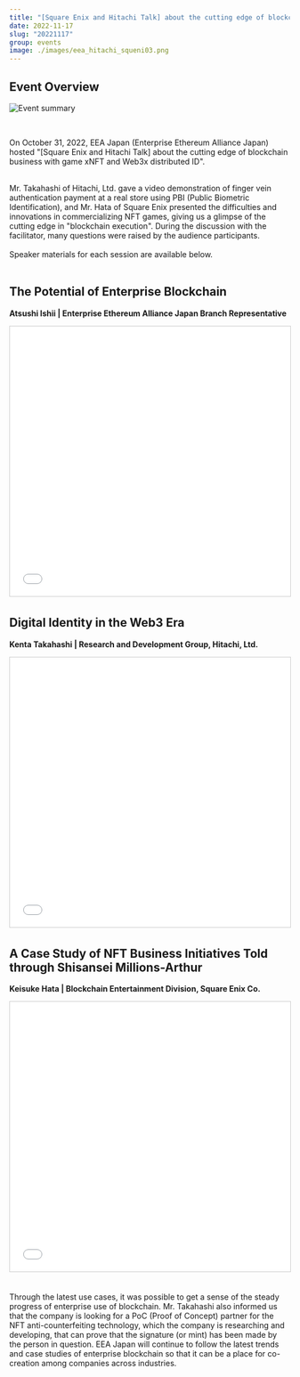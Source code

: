 ```yaml
---
title: "[Square Enix and Hitachi Talk] about the cutting edge of blockchain business with game x NFT and Web3 x distributed ID" hosted by EEA Japan
date: 2022-11-17
slug: "20221117"
group: events
image: ./images/eea_hitachi_squeni03.png
---
```


## Event Overview

![Event summary](./images/eea_hitachi_squeni.png)

<br />

On October 31, 2022, EEA Japan (Enterprise Ethereum Alliance Japan) hosted "[Square Enix and Hitachi Talk] about the cutting edge of blockchain business with game xNFT and Web3x distributed ID".

<br />
Mr. Takahashi of Hitachi, Ltd. gave a video demonstration of finger vein authentication
payment at a real store using PBI (Public Biometric Identification), and Mr. Hata
of Square Enix presented the difficulties and innovations in commercializing NFT
games, giving us a glimpse of the cutting edge in "blockchain execution". During
the discussion with the facilitator, many questions were raised by the audience participants.

<br />
<br />
Speaker materials for each session are available below.
<br />
<br />

## The Potential of Enterprise Blockchain

**Atsushi Ishii | Enterprise Ethereum Alliance Japan Branch Representative**

<iframe
  src="//www.slideshare.net/slideshow/embed_code/key/3xJqYQhZzKofvd"
  width="595"
  height="485"
  frameborder="0"
  marginwidth="0"
  marginheight="0"
  scrolling="no"
  style="border:1px solid #CCC; border-width:1px; margin-bottom:5px; max-width: 100%;"
  allowfullscreen
>
  {" "}
</iframe>

## Digital Identity in the Web3 Era

**Kenta Takahashi | Research and Development Group, Hitachi, Ltd.**

<iframe
  src="//www.slideshare.net/slideshow/embed_code/key/tGl9AHR8GQF17u"
  width="595"
  height="485"
  frameborder="0"
  marginwidth="0"
  marginheight="0"
  scrolling="no"
  style="border:1px solid #CCC; border-width:1px; margin-bottom:5px; max-width: 100%;"
  allowfullscreen
>
  {" "}
</iframe>

## A Case Study of NFT Business Initiatives Told through Shisansei Millions-Arthur

**Keisuke Hata | Blockchain Entertainment Division, Square Enix Co.**

<iframe
  src="//www.slideshare.net/slideshow/embed_code/key/IUHaRBxHrtsekb"
  width="595"
  height="485"
  frameborder="0"
  marginwidth="0"
  marginheight="0"
  scrolling="no"
  style="border:1px solid #CCC; border-width:1px; margin-bottom:5px; max-width: 100%;"
  allowfullscreen
>
  {" "}
</iframe>

<br />
<br />

Through the latest use cases, it was possible to get a sense of the steady progress of enterprise use of blockchain. Mr. Takahashi also informed us that the company is looking for a PoC (Proof of Concept) partner for the NFT anti-counterfeiting technology, which the company is researching and developing, that can prove that the signature (or mint) has been made by the person in question. EEA Japan will continue to follow the latest trends and case studies of enterprise blockchain so that it can be a place for co-creation among companies across industries.
